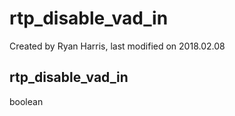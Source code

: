 
# rtp_disable_vad_in 

 Created by  Ryan Harris, last modified on 2018.02.08

## rtp_disable_vad_in

boolean


